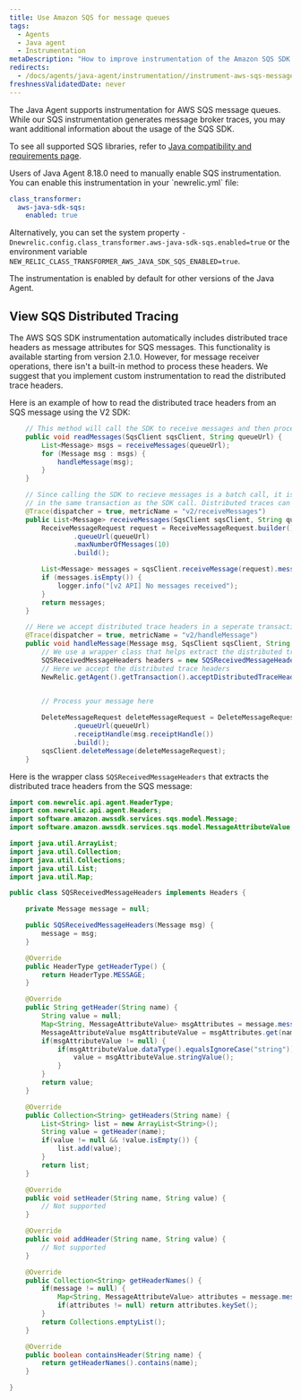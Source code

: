 ```yaml
---
title: Use Amazon SQS for message queues
tags:
  - Agents
  - Java agent
  - Instrumentation
metaDescription: "How to improve instrumentation of the Amazon SQS SDK for Java applications using New Relic's APM"
redirects:
  - /docs/agents/java-agent/instrumentation//instrument-aws-sqs-message-queues
freshnessValidatedDate: never
---
```


The Java Agent supports instrumentation for AWS SQS message queues. While our SQS instrumentation generates message broker traces, you may want additional information about the usage of the SQS SDK.

To see all supported SQS libraries, refer to [Java compatibility and requirements page](/docs/agents/java-agent/getting-started/compatibility-requirements-java-agent). 

<Callout variant="important">
  Users of Java Agent 8.18.0 need to manually enable SQS instrumentation. You can enable this instrumentation in your `newrelic.yml` file:

```yml
class_transformer:
  aws-java-sdk-sqs:
    enabled: true
```

Alternatively, you can set the system property `-Dnewrelic.config.class_transformer.aws-java-sdk-sqs.enabled=true` or the environment variable `NEW_RELIC_CLASS_TRANSFORMER_AWS_JAVA_SDK_SQS_ENABLED=true`. 

The instrumentation is enabled by default for other versions of the Java Agent. 

</Callout>

## View SQS Distributed Tracing

The AWS SQS SDK instrumentation automatically includes distributed trace headers as message attributes for SQS messages. This functionality is available starting from version 2.1.0. However, for message receiver operations, there isn't a built-in method to process these headers. We suggest that you implement custom instrumentation to read the distributed trace headers.

Here is an example of how to read the distributed trace headers from an SQS message using the V2 SDK:


```java
	// This method will call the SDK to receive messages and then process them
    public void readMessages(SqsClient sqsClient, String queueUrl) {
        List<Message> msgs = receiveMessages(queueUrl);
        for (Message msg : msgs) {
            handleMessage(msg);
        }
    }

    // Since calling the SDK to recieve messages is a batch call, it is not recommended to accept distributed trace headers
    // in the same transaction as the SDK call. Distributed traces can only have one parent span.
    @Trace(dispatcher = true, metricName = "v2/receiveMessages")
    public List<Message> receiveMessages(SqsClient sqsClient, String queueUrl) {
        ReceiveMessageRequest request = ReceiveMessageRequest.builder()
                .queueUrl(queueUrl)
                .maxNumberOfMessages(10)
                .build();

        List<Message> messages = sqsClient.receiveMessage(request).messages();
        if (messages.isEmpty()) {
            logger.info("[v2 API] No messages received");
        }
        return messages;
    }

    // Here we accept distributed trace headers in a seperate transaction from the SDK call.
    @Trace(dispatcher = true, metricName = "v2/handleMessage")
    public void handleMessage(Message msg, SqsClient sqsClient, String queueUrl) {
        // We use a wrapper class that helps extract the distributed trace headers
        SQSReceivedMessageHeaders headers = new SQSReceivedMessageHeaders(msg);
        // Here we accept the distributed trace headers
        NewRelic.getAgent().getTransaction().acceptDistributedTraceHeaders(TransportType.Other, headers);
        

        // Process your message here

        DeleteMessageRequest deleteMessageRequest = DeleteMessageRequest.builder()
                .queueUrl(queueUrl)
                .receiptHandle(msg.receiptHandle())
                .build();
        sqsClient.deleteMessage(deleteMessageRequest);
    }
```

Here is the wrapper class `SQSReceivedMessageHeaders` that extracts the distributed trace headers from the SQS message:

```java
import com.newrelic.api.agent.HeaderType;
import com.newrelic.api.agent.Headers;
import software.amazon.awssdk.services.sqs.model.Message;
import software.amazon.awssdk.services.sqs.model.MessageAttributeValue;

import java.util.ArrayList;
import java.util.Collection;
import java.util.Collections;
import java.util.List;
import java.util.Map;

public class SQSReceivedMessageHeaders implements Headers {

	private Message message = null;

	public SQSReceivedMessageHeaders(Message msg) {
		message = msg;
	}

	@Override
	public HeaderType getHeaderType() {
		return HeaderType.MESSAGE;
	}

	@Override
	public String getHeader(String name) {
		String value = null;
		Map<String, MessageAttributeValue> msgAttributes = message.messageAttributes();
		MessageAttributeValue msgAttributeValue = msgAttributes.get(name);
		if(msgAttributeValue != null) {
			if(msgAttributeValue.dataType().equalsIgnoreCase("string")) {
				value = msgAttributeValue.stringValue();
			}
		}
		return value;
	}

	@Override
	public Collection<String> getHeaders(String name) {
		List<String> list = new ArrayList<String>();
		String value = getHeader(name);
		if(value != null && !value.isEmpty()) {
			list.add(value);
		}
		return list;
	}

	@Override
	public void setHeader(String name, String value) {
		// Not supported
	}

	@Override
	public void addHeader(String name, String value) {
		// Not supported
	}

	@Override
	public Collection<String> getHeaderNames() {
		if(message != null) {
			Map<String, MessageAttributeValue> attributes = message.messageAttributes();
			if(attributes != null) return attributes.keySet();
		}
		return Collections.emptyList();
	}

	@Override
	public boolean containsHeader(String name) {
		return getHeaderNames().contains(name);
	}

}
```
